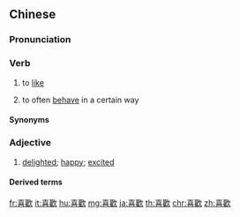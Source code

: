 {{also|歡喜|喜欢}}
==Chinese==
{{zh-forms|s=喜欢}}

===Pronunciation===
{{zh-pron
|m=xǐhuān,tl=y
|c=hei2 fun1
|h=pfs=hí-fôn
|j=xi2 huan1
|mn=qz,xm:hí-hoaⁿ/tw,zz:hí-hoan
|x=xi3 honn
|ma=zh-xǐhuan.ogg
|cat=v,a
}}

===Verb===
{{zh-verb}}

# to [[like]]
#: {{zh-x|你 喜歡 這 本 書 嗎？|Do you '''like''' this book?}}
# to often [[behave]] in a certain way
#: {{zh-x|老媽 總 喜歡 哭。|Mum always cries.}}

====Synonyms====
{{zh-dial}}

===Adjective===
{{zh-adj}}

# [[delighted]]; [[happy]]; [[excited]]

====Derived terms====
{{zh-der|招人喜歡}}

{{zh-cat|Beginning}}

[[fr:喜歡]]
[[it:喜歡]]
[[hu:喜歡]]
[[mg:喜歡]]
[[ja:喜歡]]
[[th:喜歡]]
[[chr:喜歡]]
[[zh:喜歡]]